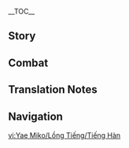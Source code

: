 {{CharacterTabs}}
{{LanguageTabs}}
{{Stub|1={{Meta/VO|tl=1|rm=1}}}}
__TOC__
==Story==
{{VO/Story
|character           = {{ROOTPAGENAME}}
|language            = ko
|name                = 야에 미코

|vo_01_01_title      = 첫 만남…
|vo_01_01_subtitle   = Hello
|vo_01_01_file       = VO_{language}{character} Hello.ogg
|vo_01_01_tx         = 난 나루카미 다이샤의 궁사야. 네 일거수일투족을 확인하고자 방문했지. 이는 다이샤의 명이니… 훗, 그렇게 긴장할 거 없어. 겉치레 말일 뿐이니까. 그래야 쉴 수 있는 정당한 명분이 생기지. 자, 어서 나한테 재밌는 일을 보여줘
|vo_01_01_rm         = Nan Narukami Daisya-ui Gungsaya. Ne ilgeosu'iltujogeul hwaginhagoja bangmunhaetjji. Ineun Daisya-ui myeong'ini... Hut, geureokae ginjanghal geo eopsseo. Geochire maril ppuninikka. Geuraeya swil su inneun jeongdanghan myeongbuni saenggiji. Ja, eoseo nahante jaeminneun ireul boyeojwo
|vo_01_01_tl         = 

|vo_02_01_title      = 잡담・창의적 글쓰기
|vo_02_01_subtitle   = Chat: Creative Writing
|vo_02_01_file       = VO_{language}{character} Chat - Creative Writing.ogg
|vo_02_01_tx         = 최근 야에 출판사에 이세계 전이물이 너무 많아. 흥, 자기들이 속한 세계에 그렇게 불만이 많은 건가?
|vo_02_01_rm         = Choegeun ya'e chulpansa-e isegye jeonimuri neomu mana. Heung, jagideuri sokan segye-e geureokae bulmani maneun geonga?
|vo_02_01_tl         = 

|vo_02_02_title      = 잡담・이야기
|vo_02_02_subtitle   = Chat: Stories
|vo_02_02_file       = VO_{language}{character} Chat - Stories.ogg
|vo_02_02_tx         = 대다수 사람들의 일생은 글로 적어도 겨우 몇 줄이야. 따분한 이야기들뿐이지
|vo_02_02_rm         = Daedasu saramdeul-ui ilsaeng-eun geullo jeogeodo gyeou myeot juriya. Ttabunan iyagideulppuniji
|vo_02_02_tl         = 

|vo_02_03_title      = 잡담・속세
|vo_02_03_subtitle   = Chat: Mortal World
|vo_02_03_file       = VO_{language}{character} Chat - Mortal World.ogg
|vo_02_03_tx         = 난 변하지 않는 것도 일종의 아름다움이라고 생각해. 휴, 하지만 속세에 변하지 않는 게 있을까?
|vo_02_03_rm         = Nan byeonhaji anneun geottto iljong-ui areumdaum-irago saenggakae. Hyu, hajiman soksse-e byeonhaji anneun ge isseulkka?
|vo_02_03_tl         = 

|vo_03_01_title      = 비가 올 때…
|vo_03_01_subtitle   = When It Rains
|vo_03_01_file       = VO_{language}{character} When It Rains.ogg
|vo_03_01_tx         = 비가 내린 후엔 온몸의 털이 다 축축해져…
|vo_03_01_rm         = Biga naerin huen onmom-ui teori da chukchukaejyeo...
|vo_03_01_tl         = 

|vo_03_02_title      = 번개가 칠 때…
|vo_03_02_subtitle   = When Thunder Strikes
|vo_03_02_file       = VO_{language}{character} When Thunder Strikes.ogg
|vo_03_02_tx         = 천둥을 무서워하는 사람이 많지. 하지만 난 천둥소리가 아주 친근하게 느껴져
|vo_03_02_rm         = 
|vo_03_02_tl         = 

|vo_03_03_title      = 눈이 올 때…
|vo_03_03_subtitle   = When It Snows
|vo_03_03_file       = VO_{language}{character} When It Snows.ogg
|vo_03_03_tx         = 아직 지혜가 없는 여우는 눈밭에 머리를 묻고 먹이를 찾지… 나의 그런 모습을 보고 싶다고? 훗
|vo_03_03_rm         = 
|vo_03_03_tl         = 

|vo_04_01_title      = 아침 인사…
|vo_04_01_subtitle   = Good Morning
|vo_04_01_file       = VO_{language}{character} Good Morning.ogg
|vo_04_01_tx         = 좋은 아침. 기운이 없어 보이네. 어제 잘 못 잤어? 어머, 설마 간밤에 나쁜 짓이라도 하러 갔다 왔니?
|vo_04_01_rm         = 
|vo_04_01_tl         = 

|vo_04_02_title      = 점심 인사…
|vo_04_02_subtitle   = Good Afternoon
|vo_04_02_file       = VO_{language}{character} Good Afternoon.ogg
|vo_04_02_tx         = 음~ 고민이야. 점심에 뭐 먹지? 유부는 질렸고 담백한 게 먹고 싶은데. 그러고 보니 야시로 봉행의 아가씨를 못 본 지도 꽤 됐네. 그 애가 만든 디저트를 먹으러 가자
|vo_04_02_rm         = 
|vo_04_02_tl         = 

|vo_04_03_title      = 저녁 인사…
|vo_04_03_subtitle   = Good Evening
|vo_04_03_file       = VO_{language}{character} Good Evening.ogg
|vo_04_03_tx         = 오늘처럼 달빛이 청아한 날을 그냥 보내긴 아깝지. 나랑 같이 달밤의 산책이라도 갈래? 거절은 거절할게
|vo_04_03_rm         = 
|vo_04_03_tl         = 

|vo_04_04_title      = 굿나잇…
|vo_04_04_subtitle   = Good Night
|vo_04_04_file       = VO_{language}{character} Good Night.ogg
|vo_04_04_tx         = 잠에 들 시간이야. 하, 밤에 천둥소리가 안 들리면 잠도 편하게 못 잔다니까
|vo_04_04_rm         = 
|vo_04_04_tl         = 

|vo_05_01_title      = 야에 미코 자신에 대해・영원함
|vo_05_01_subtitle   = About {character}: Eternity
|vo_05_01_file       = VO_{language}{character} About {character} - Eternity.ogg
|vo_05_01_tx         = 영원이란 건 지금 갖고 있는 걸 잃지 않는 거야. 다른 관점으로 보면, 더 많은 걸 손에 넣을 가능성도 포기하는 셈이지. 하지만 세상일이 다 그렇듯이, 모든 걸 손에 넣을 순 없어
|vo_05_01_rm         = 
|vo_05_01_tl         = 

|vo_05_02_title      = 야에 미코 자신에 대해・취미
|vo_05_02_subtitle   = About {character}: Interests
|vo_05_02_file       = VO_{language}{character} About {character} - Interests.ogg
|vo_05_02_tx         = 인간은 재밌어. 그래서 난 인간이 좋아. 짧은 생을 살지만 한낮의 태양처럼 환한 빛을 내잖아. 어떤 빛은 오랜 시간이 흘러도 꺼지지 않지. 그런 인생을 읽는 건 즐거운 일이야
|vo_05_02_rm         = 
|vo_05_02_tl         = 

|vo_06_01_title      = 우리에 대해・작가
|vo_06_01_subtitle   = About Us: Authorship
|vo_06_01_file       = VO_{language}{character} About Us - Authorship.ogg
|vo_06_01_tx         = 재미없어. 이 책도 따분하기 그지없군. 휴, 이 사람들은 대체 왜 작가가 된 거야? 참, 네 경험을 써서 야에 출판사에 투고해 볼래? 나도 재미 좀 볼… 분명 잘 팔리겠지
|vo_06_01_rm         = 
|vo_06_01_tl         = 

|vo_06_02_title      = 우리에 대해・마모
|vo_06_02_friendship = 6
|vo_06_02_quest      = Omnipresence Over Mortals
|vo_06_02_subtitle   = About Us: Erosion
|vo_06_02_file       = VO_{language}{character} About Us - Erosion.ogg
|vo_06_02_tx         = 자신을 가두면 더 빠르게 「마모」될지도 몰라. 거울로 삼을 수 있는 사람 하나 없이 혼자만 있는 세계가 얼마나 끔찍한데… 우리가 함께 있을 때 서로를 비춰주는 건 아주 중요한 일이야
|vo_06_02_rm         = 
|vo_06_02_tl         = 

|vo_07_01_title      = 「신의 눈」에 대해…
|vo_07_01_friendship = 4
|vo_07_01_subtitle   = About the [[Vision]]
|vo_07_01_file       = VO_{language}{character} About the Vision.ogg
|vo_07_01_tx         = 내가 「신의 눈」을 착용하는 방식이 맘에 든다고? 보는 눈 있구나. 그럼… 한번 만져볼래?
|vo_07_01_rm         = 
|vo_07_01_tl         = 

|vo_07_02_title      = 하고 싶은 이야기…
|vo_07_02_friendship = 4
|vo_07_02_subtitle   = Something to Share
|vo_07_02_file       = VO_{language}{character} Something to Share.ogg
|vo_07_02_tx         = 기름이 8할 정도 열이 오르면 두부를 넣고 약한 불로 줄여. 그리고 황금빛으로 튀겨질 때까지 기다렸다가 건져내면 돼. 이 세상에 따끈따끈한 유부보다 맛있는 건 없을 거야. 음? 만드는 법은 다 가르쳐줬는데 왜 아직도 멍하니 있어?
|vo_07_02_rm         = 
|vo_07_02_tl         = 

|vo_07_03_title      = 흥미있는 일…
|vo_07_03_subtitle   = Interesting Things
|vo_07_03_file       = VO_{language}{character} Interesting Things.ogg
|vo_07_03_tx         = 나루카미 다이샤에선 고개를 들면 언제나 보이니까, 가끔 지겨울 때도 있지. 그 신성한 벚나무는 나와 운명으로 엮였으니 어쩔 수 없어
|vo_07_03_rm         = 
|vo_07_03_tl         = 

|vo_08_01_title      = 라이덴 쇼군에 대해…
|vo_08_01_friendship = 4
|vo_08_01_quest      = Omnipresence Over Mortals
|vo_08_01_subtitle   = About the [[Raiden Shogun]]
|vo_08_01_file       = VO_{language}{character} About the Raiden Shogun.ogg
|vo_08_01_tx         = 나오고 싶으면서 자기 자신을 일심정토에 가두는 건 고문이나 마찬가지지…. 다른 관점에서 보면 나름 귀엽기도 하지만
|vo_08_01_rm         = 
|vo_08_01_tl         = 

|vo_08_02_title      = 카미사토 아야토에 대해…
|vo_08_02_friendship = 4
|vo_08_02_subtitle   = About [[Kamisato Ayato]]
|vo_08_02_file       = VO_{language}{character} About Kamisato Ayato.ogg
|vo_08_02_tx         = 야시로 봉행 가문의 그 녀석은 어렸을 때부터 얌전하지 않았어. 겉으론 친절한 미소를 띠고 있지만, 속으론 무슨 생각을 하는지 모르겠다니까. 정말 짜증 나…. 흥, 우리가 같은 부류라니? 동족 혐오란 말은 당치도 않아
|vo_08_02_rm         = 
|vo_08_02_tl         = 

|vo_08_03_title      = 카미사토 아야카에 대해…
|vo_08_03_friendship = 4
|vo_08_03_quest      = The Immovable God and the Eternal Euthymia
|vo_08_03_subtitle   = About [[Kamisato Ayaka]]
|vo_08_03_file       = VO_{language}{character} About Kamisato Ayaka.ogg
|vo_08_03_tx         = 난 야시로 봉행의 그 소녀가 참 마음에 들어. 무슨 일이든 똑 부러지게 처리하잖아. 근데 야시로 봉행은 항상 고생만 하고 좋은 소리는 못 듣는 일만 해. 가엽기도 하지. 카미사토 가문 사람이 아니었으면 진작 야에 출판사로 데려왔을 텐데
|vo_08_03_rm         = 
|vo_08_03_tl         = 

|vo_08_04_title      = 쿠죠 사라에 대해…
|vo_08_04_friendship = 4
|vo_08_04_subtitle   = About [[Kujou Sara]]
|vo_08_04_file       = VO_{language}{character} About Kujou Sara.ogg
|vo_08_04_tx         = 그 어리석은 텐구는 아버지에 비하면 너무 아둔해… 뭐랄까, 무뚝뚝하고 솔직한 것도 나름의 장점이 있지만… 아무튼 앞으론 신사에서 날 가로막고 에이에 대해 캐묻지 않았으면 좋겠어
|vo_08_04_rm         = 
|vo_08_04_tl         = 

|vo_08_05_title      = 요이미야에 대해…
|vo_08_05_friendship = 4
|vo_08_05_quest      = The Immovable God and the Eternal Euthymia
|vo_08_05_subtitle   = About [[Yoimiya]]
|vo_08_05_file       = VO_{language}{character} About Yoimiya.ogg
|vo_08_05_tx         = 나가노하라의 폭죽은 일상 속에서 그나마 매년 기대되는 거라고 할 수 있어. 며칠 전에 그 애가 텐료 봉행 부지에서 폭죽을 터트리며 난리를 쳤다지. 후후, 쿠죠 가문 사람은 얼굴이 새빨개질 정도로 화났을 거야. 그 장면을 직접 못 봐서 너무 아쉽네
|vo_08_05_rm         = 
|vo_08_05_tl         = 

|vo_08_06_title      = 감우에 대해…
|vo_08_06_friendship = 4
|vo_08_06_subtitle   = About [[Ganyu]]
|vo_08_06_file       = VO_{language}{character} About Ganyu.ogg
|vo_08_06_tx         = 그러고 보니 감우 언니를 안 본 지도 오래됐네. 이나즈마에 쇄국령이 실시되기 전에 리월과 이나즈마 사이의 교류는 전부 나랑 감우 언니가 만나서 의논하곤 했는데, 어찌나 믿음직하던지. 다음에 리월에 갈 기회가 생기면 신선한 바다 불로초를 더 가져다줘야겠어
|vo_08_06_rm         = 
|vo_08_06_tl         = 

|vo_08_07_title      = 산고노미야 코코미에 대해…
|vo_08_07_friendship = 4
|vo_08_07_quest      = Omnipresence Over Mortals
|vo_08_07_subtitle   = About [[Sangonomiya Kokomi]]
|vo_08_07_file       = VO_{language}{character} About Sangonomiya Kokomi.ogg
|vo_08_07_tx         = 지금의 무녀들은 하나같이 귀엽다니까. 그 아이가 태평 신악의 춤을 추면 어떤 모습이려나. 물고기들도 같이 춤출지도 몰라. 미코 언니라고 불러준다면, 후후… 내 노하우를 공유해줄 텐데
|vo_08_07_rm         = 
|vo_08_07_tl         = 

|vo_08_08_title      = 쿠니쿠즈시에 대해…
|vo_08_08_friendship = 4
|vo_08_08_quest      = Omnipresence Over Mortals
|vo_08_08_subtitle   = About [[Scaramouche|Kunikuzushi]]
|vo_08_08_file       = VO_{language}{character} About Kunikuzushi.ogg
|vo_08_08_tx         = 그때부터 그게 골치 아프다고 생각했어. 하지만 그녀는 자기가 만든 것이니 건드리고 싶지 않다고 했지. 이렇게 될 줄 알았다면 그때 몰래 처리해버릴걸. 지금? 하하… 지금은 너무 늦었어
|vo_08_08_rm         = 
|vo_08_08_tl         = 

|vo_08_09_title      = 아라타키 이토에 대해…
|vo_08_09_friendship = 4
|vo_08_09_subtitle   = About [[Arataki Itto]]
|vo_08_09_file       = VO_{language}{character} About Arataki Itto.ogg
|vo_08_09_tx         = 아~ 오니족의 그 이상한 녀석? 하, 쿠죠 가문에 말썽을 많이 피웠다고 들었어. 텐료 봉행이 풍기를 해친다는 이유로 그가 거리에 적은 글을 지우려고 했지만, 내가 사람을 시켜서 남겨뒀어. 후후, 그렇게 재밌는 녀석은 요즘 보기 드물잖아
|vo_08_09_rm         = 
|vo_08_09_tl         = 

|vo_08_10_title      = 고로에 대해…
|vo_08_10_friendship = 4
|vo_08_10_subtitle   = About [[Gorou]]
|vo_08_10_file       = VO_{language}{character} About Gorou.ogg
|vo_08_10_tx         = 고로의 꼬리는 빛깔이 아주 예뻐. 하지만… 내 꼬리가 더 부드럽단다, 후후…
|vo_08_10_rm         = 
|vo_08_10_tl         = 

|vo_08_11_title      = 사유에 대해…
|vo_08_11_friendship = 4
|vo_08_11_subtitle   = About [[Sayu]]
|vo_08_11_file       = VO_{language}{character} About Sayu.ogg
|vo_08_11_tx         = 키 작은 꼬마가 요리조리 잘도 숨던데? 그 아이를 찾는 데 너무 오래 걸려서 소설 볼 시간이 줄었다고 카노 나나가 종종 불평했어. 글쎄, 누가 몰래 사유를 도와주는 게 아닐까?
|vo_08_11_rm         = 
|vo_08_11_tl         = 

|vo_08_12_title      = 쿠키 시노부에 대해…
|vo_08_12_friendship = 4
|vo_08_12_subtitle   = About [[Kuki Shinobu]]
|vo_08_12_file       = VO_{language}{character} About Kuki Shinobu.ogg
|vo_08_12_tx         = 미유키한테 개성 넘치는 여동생이 있다고 들었어. 무녀 가문에서 태어났지만, 신사를 떠나 다양한 기술을 배워서 리월에 유학도 갔다가 결국 아라타키파에 들어갔다지…. 이렇게 재밌는 아이는 꼭 미유키한테 소개해달라고 해야지. 응, 미유키는 거절하지 않을 거야
|vo_08_12_rm         = 
|vo_08_12_tl         = 

|vo_09_01_title      = 야에 미코에 대해 알기・첫 번째
|vo_09_01_subtitle   = More About {character}: I
|vo_09_01_file       = VO_{language}{character} More About {character} - 01.ogg
|vo_09_01_tx         = 나에 대해 더 많이 알고 싶다고? 안 될 건 없지만, 오는 게 있으면 가는 것도 있어야지. 날 알고 싶으면, 너에 대한 걸로 교환하는 게 어때?
|vo_09_01_rm         = 
|vo_09_01_tl         = 

|vo_09_02_title      = 야에 미코에 대해 알기・두 번째
|vo_09_02_friendship = 3
|vo_09_02_subtitle   = More About {character}: II
|vo_09_02_file       = VO_{language}{character} More About {character} - 02.ogg
|vo_09_02_tx         = 호재궁님은 어디 멀리 좀 다녀오신다면서 다시는 돌아오지 않으셨지. 휴, 그땐 나루카미 다이샤의 귀찮은 일을 넘겨받고 싶지 않았는데, 신사의 궁사가 되면 유부를 마음껏 먹을 수 있다고 하셨어. 그런 이유로 설득당할 리 없잖아. 시끄럽고 골치 아픈 여자라니까…
|vo_09_02_rm         = 
|vo_09_02_tl         = 

|vo_09_03_title      = 야에 미코에 대해 알기・세 번째
|vo_09_03_friendship = 4
|vo_09_03_quest      = Omnipresence Over Mortals
|vo_09_03_subtitle   = More About {character}: III
|vo_09_03_file       = VO_{language}{character} More About {character} - 03.ogg
|vo_09_03_tx         = 처음 야에 출판사를 세운 이유는 재밌는 소설을 보기 위해서였어. 나중엔 소설가들이 아등바등하는 걸 지켜보는 재미로 변했지만…. 넌 그들이 원고를 미룰 때 어떤 변명을 하는지 상상도 못 할 거야. 자기들이 쓰는 소설보다 재밌다니까?
|vo_09_03_rm         = 
|vo_09_03_tl         = 

|vo_09_04_title      = 야에 미코에 대해 알기・네 번째
|vo_09_04_friendship = 5
|vo_09_04_quest      = Omnipresence Over Mortals
|vo_09_04_subtitle   = More About {character}: IV
|vo_09_04_file       = VO_{language}{character} More About {character} - 04.ogg
|vo_09_04_tx         = 마신도 언젠가는 사라져. 시간이 흘러 그들의 이야기도 함께 사라져서 아무도 기억을 못 하면 너무 안타깝잖아. 뛰어난 구상과 필력을 가진 자만이 그들의 이야기를 쓸 자격이 있어…. 세상에 그런 사람이 없다면… 그 이야기들을 쓸 수 있는 작가를 키워내야지
|vo_09_04_rm         = 
|vo_09_04_tl         = 

|vo_09_05_title      = 야에 미코에 대해 알기・다섯 번째
|vo_09_05_friendship = 6
|vo_09_05_quest      = Omnipresence Over Mortals
|vo_09_05_subtitle   = More About {character}: V
|vo_09_05_file       = VO_{language}{character} More About {character} - 05.ogg
|vo_09_05_tx         = 그러고 보니 다른 사람의 소설은 많이 봤지만, 정작 내가 써본 적은 없네. 소설 쓰는 건 꽤 성가신 일이잖아. 그래도 언젠가 네 모험이 끝났을 때 네 이야기를 기록할 사람이 필요한데 마침 내가 시간이 된다면…
|vo_09_05_rm         = 
|vo_09_05_tl         = 

|vo_10_01_title      = 야에 미코의 취미…
|vo_10_01_subtitle   = {character}'s Hobbies
|vo_10_01_file       = VO_{language}{character} Hobbies.ogg
|vo_10_01_tx         = 내가 제일 좋아하는 건 다른 사람들의 이야기고, 두 번째로 좋아하는 건 타인이 고뇌하는 모습을 보는 거야. 둘을 합치면, 하하, 그 재미는 배가 돼
|vo_10_01_rm         = 
|vo_10_01_tl         = 

|vo_10_02_title      = 야에 미코의 고민…
|vo_10_02_quest      = Omnipresence Over Mortals
|vo_10_02_subtitle   = {character}'s Troubles
|vo_10_02_file       = VO_{language}{character} Troubles.ogg
|vo_10_02_tx         = 평화로운 일상은 너무 따분한 것 같아…
|vo_10_02_rm         = 
|vo_10_02_tl         = 

|vo_10_03_title      = 좋아하는 음식…
|vo_10_03_quest      = Omnipresence Over Mortals
|vo_10_03_subtitle   = Favorite Food
|vo_10_03_file       = VO_{language}{character} Favorite Food.ogg
|vo_10_03_tx         = 「키츠네 우동」이라고 알아? 사실 그냥 유부를 넣은 우동이야. 어때, 유부를 넣은 우동이라니, 듣기만 해도 맛있을 것 같지?
|vo_10_03_rm         = 
|vo_10_03_tl         = 

|vo_10_04_title      = 싫어하는 음식…
|vo_10_04_subtitle   = Least Favorite Food
|vo_10_04_file       = VO_{language}{character} Least Favorite Food.ogg
|vo_10_04_tx         = 아니, 절인 음식은 싫어. 절인 구피든 키비악이든 참을 수 없는 악취가 나지 않니? 나루카미 다이샤의 궁사로서 그런 부정한 걸 입에 넣을 순 없어
|vo_10_04_rm         = 
|vo_10_04_tl         = 

|vo_11_01_title      = 생일…
|vo_11_01_subtitle   = Birth Date
|vo_11_01_file       = VO_{language}{character} Birth Date.ogg
|vo_11_01_tx         = 오늘이 네 생일이구나…<br />「그대의 탄생을 축복하며 명하나니, 그대가 구하는 것을 얻고 원하는 것을 이루리라. 올곧은 마음을 가진 자에겐 신의 가호가 있을지니.」 됐어, 올해는 모든 일이 잘 풀리고 원하는 걸 얻길 바라
|vo_11_01_rm         = 
|vo_11_01_tl         = 

|vo_12_01_title      = 돌파의 느낌・기
|vo_12_01_ascension  = 1
|vo_12_01_subtitle   = Feelings About Ascension: Intro
|vo_12_01_file       = VO_{language}{character} Feelings About Ascension -  01.ogg
|vo_12_01_tx         = 무녀의 수행 단계는 수련을 졸업하고 제사의 구절을 정확하게 낭송할 수 있으면 「직계」 단계라고 해. 인간에겐 쉽지만 여우족에겐 가장 어려운 단계지… 그야 여우니까
|vo_12_01_rm         = 
|vo_12_01_tl         = 

|vo_12_02_title      = 돌파의 느낌・승
|vo_12_02_ascension  = 2
|vo_12_02_subtitle   = Feelings About Ascension: Building Up
|vo_12_02_file       = VO_{language}{character} Feelings About Ascension -  02.ogg
|vo_12_02_tx         = 궁사 대행, 그러니까 「정계」의 수행은 아주 힘들어. 많은 규율을 지켜야 하거든. 수행의 비결은 오직 하나, 밤에 몰래 뭘 먹을 때 들키지 않는 거야
|vo_12_02_rm         = 
|vo_12_02_tl         = 

|vo_12_03_title      = 돌파의 느낌・전
|vo_12_03_ascension  = 4
|vo_12_03_subtitle   = Feelings About Ascension: Climax
|vo_12_03_file       = VO_{language}{character} Feelings About Ascension -  03.ogg
|vo_12_03_tx         = 「명계」로 올라가면 천지를 살필 수 있는 경지에 올라 세상만사를 꿰뚫어 볼 수 있어야 돼. 이 경지에 오르면 보통 신의 눈을 받게 되고, 평범한 여우족보다 훨씬 긴 수명을 얻지
|vo_12_03_rm         = 
|vo_12_03_tl         = 

|vo_12_04_title      = 돌파의 느낌・결
|vo_12_04_ascension  = 6
|vo_12_04_quest      = Omnipresence Over Mortals
|vo_12_04_subtitle   = Feelings about Ascension: Conclusion
|vo_12_04_file       = VO_{language}{character} Feelings About Ascension -  04.ogg
|vo_12_04_tx         = 나루카미 다이샤의 「청계」는 예로부터 나루카미 다이샤의 궁사 단 한 명만 얻을 수 있었어. 사실 그냥 명예직 같은 거야. 실력과는 별 상관없어. 하지만 내가 실력이 가장 뛰어난 「청계」라고 해도 안 될 건 없지
|vo_12_04_rm         = 
|vo_12_04_tl         = 
}}

==Combat==
{{Combat VO
|character           = {{ROOTPAGENAME}}
|language            = ko

<!-- Elemental Skill -->
|skill_1_tx          = {{tt|율령|律令}}
|skill_1_rm          = Yullyeong
|skill_1_tl          = Punishment and mandate<ref group="TN •">A shortend form of 급급여율령(急急如律令), a common spell used in a variety of East Asian mystic traditions, including Onmyoudou in Japan.</ref>
|skill_2_tx          = 주술
|skill_2_rm          = Jusul
|skill_2_tl          = Sorcery
|skill_3_tx          = 칙명!
|skill_3_rm          = Chingmyeong!
|skill_3_tl          = Edict!
|skill_4_tx          = 나타나라
|skill_4_rm          = Natanara
|skill_4_tl          = Manifest
|skill_5_tx          = 형상을 남기리
|skill_5_rm          = Hyeongsang-eul namgiri
|skill_5_tl          = I shall leave a figure behind

<!-- Elemental Burst -->
|burst_1_tx          = 진실의 눈동자!
|burst_1_rm          = Jinsil-ui nundongja!
|burst_1_tl          = The eyes of the truth!<ref group="TN •">Literally, "the pupils of the truth!"</ref>
|burst_2_tx          = 고요한 {{tt|뇌정|雷霆}}!
|burst_2_rm          = Goyohan noejeong!
|burst_2_tl          = Tranquil thunder!
|burst_3_tx          = {{tt|뇌광|雷光}}이 애처롭구나
|burst_3_rm          = Noegwang-i aecheoropguna
|burst_3_tl          = Lightning, how sorrowful

<!-- Sprint Start -->
|sprint-s_1_file     = Sprint Start 01,Sprint Start 02,Sprint Start 03

<!-- Sprint End -->

<!-- Deploying Wind Glider -->
|glider_1_file       = Deploying Wind Glider 01,Deploying Wind Glider 02,Deploying Wind Glider 03

<!-- Disengaging Wind Glider -->

<!-- Opening Treasure Chest -->
|chest_1_tx          = 재미있는 물건이라도 있어?
|chest_1_rm          = Jaemiinneun mulgeonirado isseo?
|chest_1_tl          = Is there anything interesting?
|chest_2_tx          = 이게 다인가…?
|chest_2_rm          = Ige dainga...?
|chest_2_tl          = Is this all...?
|chest_3_tx          = 어서 열어봐
|chest_3_rm          = Eoseo yeoreobwa
|chest_3_tl          = Try to open it quickly

<!-- Low HP -->
|low-hp_1_tx         = 이러면 곤란한데
|low-hp_1_rm         = Ireomyeon gollanhande
|low-hp_1_tl         = I can't go on like this
|low-hp_2_tx         = 장난은 여기까지
|low-hp_2_rm         = Jangnaneun yeogi'kkaji
|low-hp_2_tl         = Playtime is over
|low-hp_3_tx         = 좀 진지해져야겠는걸?
|low-hp_3_rm         = Jom Jinjihaeyagenneun'geol?
|low-hp_3_tl         = Well then, shall I get serious now?



<!-- Fallen -->
|fallen_1_tx         = 아, 장난이 좀 과했네…
|fallen_1_rm         = A, jangnani jom gwahaenne...
|fallen_1_tl         = Ah, I played around too much...
|fallen_2_tx         = 처참한 결과야…
|fallen_2_rm         = Cheochamhan gyeolgwaya...
|fallen_2_tl         = What a dreadful ending...
|fallen_3_tx         = 여기서 멈추면 영원을 논할 자격이 없지…
|fallen_3_rm         = Yeogiseo meomchumyeon yeong'woneul nonhal jagyeogi eopjji...
|fallen_3_tl         = If I stop here, I will have no right to talk about eternity...

<!-- Light Hit Taken -->
|hit-l_1_file        = Light Hit Taken 02
|hit-l_1_tx          = 이게 다야?
|hit-l_1_rm          = Ige daya?
|hit-l_1_tl          = Is this all?
|hit-l_2_file        = Light Hit Taken 01,Light Hit Taken 03,Light Hit Taken 04,Light Hit Taken 05,Light Hit Taken 06

<!-- Heavy Hit Taken -->
|hit-h_1_file        = Heavy Hit Taken 02
|hit-h_1_tx          = 귀찮아 죽겠네…
|hit-h_1_rm          = Gwichana jukkenne...
|hit-h_1_tl          = What a nuisance...
|hit-h_2_file        = Heavy Hit Taken 01,Heavy Hit Taken 03,Heavy Hit Taken 04,Heavy Hit Taken 05,Heavy Hit Taken 06

<!-- Joining Party -->
|join_1_tx           = 이제야 내가 생각났어?
|join_1_rm           = Ijeya naega saenggangnasseo?
|join_1_tl           = So you finally thought of me?
|join_2_tx           = 재미있는 일 하러 가자
|join_2_rm           = Jaemiinneun il hareo gaja
|join_2_tl           = Let's go do something amusing
|join_3_tx           = 좋아, 모처럼 네가 날 초대했으니…
|join_3_rm           = Joa, mocheoreom nega nal chodaehaesseuni...
|join_3_tl           = Fine, since you nicely invited me...

<!-- Character Idles -->

<!-- Light Attack -->
|atk-l_1_file        = Light Attack 01,Light Attack 02,Light Attack 03,Light Attack 04,Light Attack 05,Light Attack 06,Light Attack 07

<!-- Mid Attack -->
|atk-m_1_file        = Mid Attack 01,Mid Attack 02,Mid Attack 03

<!-- Heavy Attack -->
|atk-h_1_file        = Heavy Attack 01,Heavy Attack 02,Heavy Attack 03

<!-- Climbing -->
|climb_1_file        = Climbing 01,Climbing 02,Climbing 03,Climbing 04,Climbing 05

<!-- Climbing Breath -->
|climb-b_1_file      = Climbing Breath 01,Climbing Breath 02,Climbing Breath 03

<!-- Jumping -->
|jump_1_file         = Jumping 01,Jumping 02,Jumping 03,Jumping 04,Jumping 05

<!--
Copy paste the following line in any section that does not have any voice files, change the X for the section's title:
'''{{ROOTPAGENAME}} does not feature any X voice-overs'''
-->
}}

==Translation Notes==
{{Reflist|group=TN •}}

==Navigation==
{{Character Navbox|link type=vo-ko}}
[[vi:Yae Miko/Lồng Tiếng/Tiếng Hàn]]